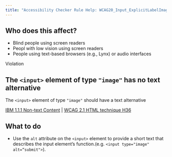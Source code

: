 ```yaml
---
title: "Accessibility Checker Rule Help: WCAG20_Input_ExplicitLabelImage"
---
```


<div className="toolHelp">
<Row>
<Column colLg={5} colMd={3} colSm={4} className="toolLeft">

## Who does this affect?

* Blind people using screen readers
* Peopl with low vision using screen readers
* People using text-based browsers (e.g., Lynx) or audio interfaces

</Column>
<Column colLg={11} colMd={5} colSm={4} className="toolMain">

<div className="level-violation">
Violation
</div>

## The `<input>` element of type `"image"` has no text alternative
 The `<input>` element of type `"image"` should have a text alternative

[IBM 1.1.1 Non-text Content](http://www.ibm.com/able/guidelines/ci162/non_text_content.html) | [WCAG 2.1 HTML technique H36](https://www.w3.org/WAI/WCAG21/Techniques/html/H36)

<div id="elementLocation">
</div>

## What to do

* Use the `alt` attribute on the `<input>` element to provide a short text that describes the input element’s function.(e.g. `<input type="image" alt=“submit">`).


</Column>
</Row>
</div>


